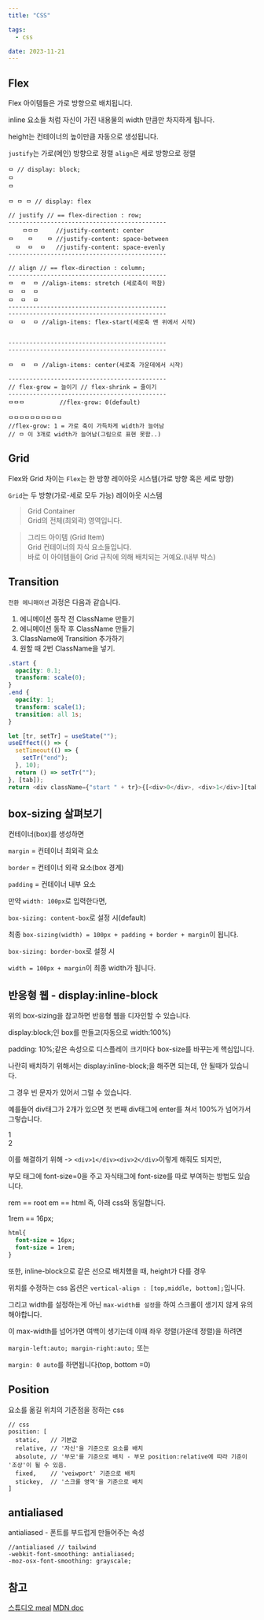 ```yaml
---
title: "CSS"

tags:
  - css

date: 2023-11-21
---
```


## Flex

Flex 아이템들은 가로 방향으로 배치됩니다.

inline 요소들 처럼 자신이 가진 내용물의 width 만큼만 차지하게 됩니다.

height는 컨테이너의 높이만큼 자동으로 생성됩니다.

`justify`는 가로(메인) 방향으로 정렬
`align`은 세로 방향으로 정렬

```
ㅁ // display: block;
ㅁ
ㅁ

ㅁ ㅁ ㅁ // display: flex

// justify // == flex-direction : row;
---------------------------------------------
    ㅁㅁㅁ     //justify-content: center
ㅁ    ㅁ    ㅁ //justify-content: space-between
  ㅁ  ㅁ  ㅁ   //justify-content: space-evenly
---------------------------------------------

// align // == flex-direction : column;
---------------------------------------------
ㅁ  ㅁ  ㅁ //align-items: stretch (세로축이 꽉참)
ㅁ  ㅁ  ㅁ
ㅁ  ㅁ  ㅁ
---------------------------------------------
---------------------------------------------
ㅁ  ㅁ  ㅁ //align-items: flex-start(세로축 맨 위에서 시작)


---------------------------------------------
---------------------------------------------

ㅁ  ㅁ  ㅁ //align-items: center(세로축 가운데에서 시작)

---------------------------------------------
// flex-grow = 늘이기 // flex-shrink = 줄이기
---------------------------------------------
ㅁㅁㅁ          //flex-grow: 0(default)

ㅁㅁㅁㅁㅁㅁㅁㅁㅁㅁ
//flex-grow: 1 = 가로 축이 가득차게 width가 늘어남
// ㅁ 이 3개로 width가 늘어남(그림으로 표현 못함..)
```

## Grid

Flex와 Grid 차이는 `Flex`는 한 방향 레이아웃 시스템(가로 방향 혹은 세로 방향)

`Grid`는 두 방향(가로-세로 모두 가능) 레이아웃 시스템

> Grid Container<br/>Grid의 전체(최외곽) 영역입니다.

> 그리드 아이템 (Grid Item)<br/>
> Grid 컨테이너의 자식 요소들입니다. <br/>
> 바로 이 아이템들이 Grid 규칙에 의해 배치되는 거예요.(내부 박스)

## Transition

`전환 에니매이션` 과정은 다음과 같습니다.

1. 에니메이션 동작 전 ClassName 만들기
2. 에니메이션 동작 후 ClassName 만들기
3. ClassName에 Transition 추가하기
4. 원할 때 2번 ClassName을 넣기.

```css
.start {
  opacity: 0.1;
  transform: scale(0);
}
.end {
  opacity: 1;
  transform: scale(1);
  transition: all 1s;
}
```

```js
let [tr, setTr] = useState("");
useEffect(() => {
  setTimeout(() => {
    setTr("end");
  }, 10);
  return () => setTr("");
}, [tab]);
return <div className={"start " + tr}>{[<div>0</div>, <div>1</div>][tab]}</div>;
```

## box-sizing 살펴보기

컨테이너(box)를 생성하면

`margin` = 컨테이너 최외곽 요소

`border` = 컨테이너 외곽 요소(box 경계)

`padding` = 컨테이너 내부 요소

만약 `width: 100px`로 입력한다면,

`box-sizing: content-box`로 설정 시(default)

최종 `box-sizing(width) = 100px + padding + border + margin`이 됩니다.

`box-sizing: border-box`로 설정 시

`width = 100px + margin`이 최종 width가 됩니다.

## 반응형 웹 - display:inline-block

위의 box-sizing을 참고하면 반응형 웹을 디자인할 수 있습니다.

display:block;인 box를 만들고(자동으로 width:100%)

padding: 10%;같은 속성으로 디스플레이 크기마다 box-size를 바꾸는게 핵심입니다.

나란히 배치하기 위해서는 display:inline-block;을 해주면 되는데, 안 될때가 있습니다.

그 경우 빈 문자가 있어서 그럴 수 있습니다.

예를들어 div태그가 2개가 있으면 첫 번째 div태그에 enter를 쳐서 100%가 넘어가서 그렇습니다.

<div>1</div>
<div>2</div>

이를 해결하기 위해 -> `<div>1</div><div>2</div>`이렇게 해줘도 되지만,

부모 태그에 font-size=0을 주고 자식태그에 font-size를 따로 부여하는 방법도 있습니다.

rem == root em == html 즉, 아래 css와 동일합니다.

1rem == 16px;

```css
html{
  font-size = 16px;
  font-size = 1rem;
}
```

또한, inline-block으로 같은 선으로 배치했을 때, height가 다를 경우

위치를 수정하는 css 옵션은 `vertical-align : [top,middle, bottom];`입니다.

그리고 width를 설정하는게 아닌 `max-width를 설정`을 하여 스크롤이 생기지 않게 유의해야합니다.

이 max-width를 넘어가면 여백이 생기는데 이때 좌우 정렬(가운데 정렬)을 하려면

`margin-left:auto; margin-right:auto;` 또는

`margin: 0 auto`를 하면됩니다(top, bottom =0)

## Position

요소를 옮길 위치의 기준점을 정하는 css

```
// css
position: [
  static,   // 기본값
  relative, // '자신'을 기준으로 요소를 배치
  absolute, // '부모'를 기준으로 배치 - 부모 position:relative에 따라 기준이 '조상'이 될 수 있음.
  fixed,    // 'veiwport' 기준으로 배치
  stickey,  // '스크롤 영역'을 기준으로 배치
]
```

## antialiased

antialiased - 폰트를 부드럽게 만들어주는 속성

```
//antialiased // tailwind
-webkit-font-smoothing: antialiased;
-moz-osx-font-smoothing: grayscale;
```

## 참고

[스튜디오 meal](https://studiomeal.com/archives/197 "슈튜디오 meal")
[MDN doc](https://developer.mozilla.org/en-US/docs/Web/CSS/display "mdn doc")
